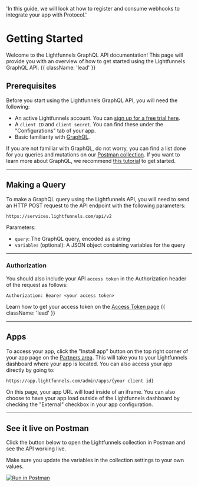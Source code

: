   'In this guide, we will look at how to register and consume webhooks to integrate your app with Protocol.'

# Getting Started

Welcome to the Lightfunnels GraphQL API documentation! This page will provide you with an overview of how to get started using the Lightfunnels GraphQL API. {{ className: 'lead' }}

## Prerequisites

Before you start using the Lightfunnels GraphQL API, you will need the following:

- An active Lightfunnels account. You can [sign up for a free trial here](https://app.lightfunnels.com/admin/auth/signup).
- A `client ID` and `client secret`. You can find these under the "Configurations" tab of your app.
- Basic familiarity with [GraphQL](https://graphql.org/).

If you are not familiar with GraphQL, do not worry, you can find a list done for you queries and mutations on our [Postman collection](https://god.gw.postman.com/run-collection/16831799-560b18e3-2697-46e4-9ac7-1933d463fb37?action=collection%2Ffork&source=rip_markdown&collection-url=entityId%3D16831799-560b18e3-2697-46e4-9ac7-1933d463fb37%26entityType%3Dcollection%26workspaceId%3Dfa9c0249-aba8-4d8f-8378-47dad60c4b51). If you want to learn more about GraphQL, we recommend [this tutorial](https://www.howtographql.com/) to get started.

---

## Making a Query
To make a GraphQL query using the Lightfunnels API, you will need to send an HTTP POST request to the API endpoint with the following parameters:

```text {{ title: 'GraphQL API Endpoint' }}
https://services.lightfunnels.com/api/v2
```

Parameters:
- `query`: The GraphQL query, encoded as a string
- `variables` (optional): A JSON object containing variables for the query

---

### Authorization
You should also include your API `access token` in the Authorization header of the request as follows:
```text {{ title: 'Authorization header' }}
Authorization: Bearer <your access token>
```
Learn how to get your access token on the [Access Token page](/authentication) {{ className: 'lead' }}

---

## Apps

To access your app, click the "Install app" button on the top right corner of your app page on the [Partners area](https://partners.lightfunnels.com/). This will take you to your Lightfunnels dashboard where your app is located. You can also access your app directly by going to:

```
https://app.lightfunnels.com/admin/apps/{your client id}
```

On this page, your app URL will load inside of an iframe. You can also choose to have your app load outside of the Lightfunnels dashboard by checking the "External" checkbox in your app configuration.


---

## See it live on Postman
Click the button below to open the Lightfunnels collection in Postman and see the API working live.

Make sure you update the variables in the collection settings to your own values.

[![Run in Postman](https://run.pstmn.io/button.svg)](https://god.gw.postman.com/run-collection/16831799-560b18e3-2697-46e4-9ac7-1933d463fb37?action=collection%2Ffork&source=rip_markdown&collection-url=entityId%3D16831799-560b18e3-2697-46e4-9ac7-1933d463fb37%26entityType%3Dcollection%26workspaceId%3Dfa9c0249-aba8-4d8f-8378-47dad60c4b51)
